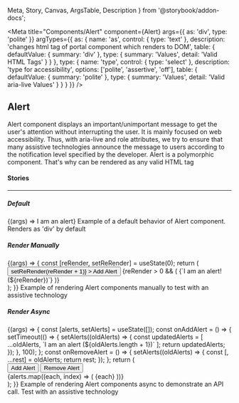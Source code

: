   Meta,
  Story,
  Canvas,
  ArgsTable,
  Description
} from '@storybook/addon-docs';

<Meta
  title="Components/Alert"
  component={Alert}
  args={{
    as: 'div',
    type: 'polite'
  }}
  argTypes={{
    as: {
      name: 'as',
      control: { type: 'text' },
      description: 'changes html tag of portal component which renders to DOM',
      table: {
        defaultValue: { summary: 'div' },
        type: { summary: 'Values', detail: 'Valid HTML Tags' }
      }
    },
    type: {
      name: 'type',
      control: { type: 'select' },
      description: 'type for accessibility',
      options: ['polite', 'assertive', 'off'],
      table: {
        defaultValue: { summary: 'polite' },
        type: { summary: 'Values', detail: 'Valid aria-live Values' }
      }
    }
  }}
/>

## Alert

<p
  style={{
    color: 'white',
    padding: '10px',
    fontWeight: 'bold',
    borderRadius: '4px',
    backgroundColor: '#1B5193'
  }}
>
  Alert component displays an important/unimportant message to get the user's
  attention without interrupting the user. It is mainly focused on web
  accessibility. Thus, with aria-live and role attributes, we try to ensure that
  many assistive technologies announce the message to users according to the
  notification level specified by the developer. Alert is a polymorphic
  component. That's why can be rendered as any valid HTML tag
</p>

#### Stories

<hr />

##### Default

<Canvas>
  <Story name="Default" inline={false}>
    {(args) => <Alert {...args}>I am an alert</Alert>}
  </Story>
</Canvas>

<Description story="Default">
  Example of a default behavior of Alert component. Renders as 'div' by default
</Description>

<ArgsTable story="Default" />

##### Render Manually

<Canvas>
  <Story name="Render Manually" inline={false}>
    {(args) => {
      const [reRender, setReRender] = useState(0);
      return (
        <section aria-label="alert component manually mounted">
          <button
            style={{ marginBottom: 10, padding: 5, width: '100%' }}
            onClick={() => setReRender(reRender + 1)}
          >
            Add Alert
          </button>
          {reRender > 0 && (
            <Alert {...args}>{`I am an alert! (${reRender})`}</Alert>
          )}
        </section>
      );
    }}
  </Story>
</Canvas>

<Description story="Render Manually">
  Example of rendering Alert components manually to test with an assistive
  technology
</Description>

<ArgsTable story="Render Manually" />

##### Render Async

<Canvas>
  <Story name="Render Async" inline={false}>
    {(args) => {
      const [alerts, setAlerts] = useState([]);
      const onAddAlert = () => {
        setTimeout(() => {
          setAlerts((oldAlerts) => {
            const updatedAlerts = [
              ...oldAlerts,
              `I am an alert (${oldAlerts.length + 1})`
            ];
            return updatedAlerts;
          });
        }, 100);
      };
      const onRemoveAlert = () => {
        setAlerts((oldAlerts) => {
          const [, ...rest] = oldAlerts;
          return rest;
        });
      };
      return (
        <section aria-label="alert component mounted with setTimeout, async">
          <div style={{ display: 'flex', marginBottom: 10 }}>
            <button
              onClick={onAddAlert}
              style={{ marginRight: 10, padding: 5, width: '100%' }}
            >
              Add Alert
            </button>
            <button
              onClick={onRemoveAlert}
              style={{ padding: 5, width: '100%' }}
            >
              Remove Alert
            </button>
          </div>
          {alerts.map((each, index) => (
            <Alert {...args} key={each + index} style={{ marginBottom: 5 }}>
              {each}
            </Alert>
          ))}
        </section>
      );
    }}
  </Story>
</Canvas>

<Description story="Render Async">
  Example of rendering Alert components async to demonstrate an API call. Test
  with an assistive technology
</Description>

<ArgsTable story="Render Async" />
